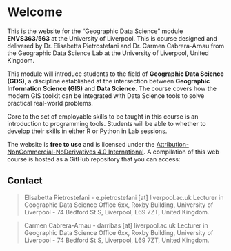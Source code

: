 # Welcome {.unnumbered}

This is the website for the "Geographic Data Science" module **ENVS363/563** at the University of Liverpool. This is course designed and delivered by Dr. Elisabetta Pietrostefani and Dr. Carmen Cabrera-Arnau from the Geographic Data Science Lab at the University of Liverpool, United Kingdom.

This module will introduce students to the field of **Geographic Data Science (GDS)**, a discipline established at the intersection between **Geographic Information Science (GIS)** and **Data Science**. The course covers how the modern GIS toolkit can be integrated with Data Science tools to solve practical real-world problems.

Core to the set of employable skills to be taught in this course is an introduction to programming tools. Students will be able to whether to develop their skills in either R or Python in Lab sessions.

The website is **free to use** and is licensed under the [Attribution-NonCommercial-NoDerivatives 4.0 International](https://creativecommons.org/licenses/by-nc-nd/4.0/). A compilation of this web course is hosted as a GitHub repository that you can access:

## Contact {.unnumbered}

> Elisabetta Pietrostefani - e.pietrostefani \[at\] liverpool.ac.uk Lecturer in Geographic Data Science Office 6xx, Roxby Building, University of Liverpool - 74 Bedford St S, Liverpool, L69 7ZT, United Kingdom.

> Carmen Cabrera-Arnau - darribas \[at\] liverpool.ac.uk Lecturer in Geographic Data Science Office 6xx, Roxby Building, University of Liverpool - 74 Bedford St S, Liverpool, L69 7ZT, United Kingdom.
